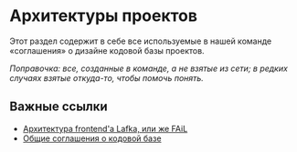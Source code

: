 # Архитектуры проектов

Этот раздел содержит в себе все используемые в нашей команде
«соглашения» о дизайне кодовой базы проектов.

_Поправочка: все, созданные в команде, а не взятые из сети; в редких
случаях взятые откуда-то, чтобы помочь понять._

## Важные ссылки

- [Архитектура frontend'а Lafka, или же FAiL](/architectures/fail)
- [Общие соглашения о кодовой базе](../agreements/general.mdx)
